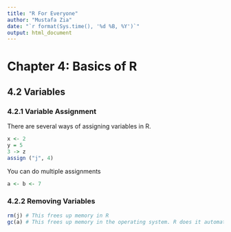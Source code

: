 ```yaml
---
title: "R For Everyone"
author: "Mustafa Zia"
date: "`r format(Sys.time(), '%d %B, %Y')`"
output: html_document
---
```


# Chapter 4: Basics of R 

## 4.2 Variables 

### 4.2.1 Variable Assignment
There are several ways of assigning variables in R. 
```r
x <- 2
y = 5
3 -> z
assign ("j", 4)
```
 You can do multiple assignments
```r
a <- b <- 7
```

### 4.2.2 Removing Variables

```r
rm(j) # This frees up memory in R
gc(a) # This frees up memory in the operating system. R does it automatically so you don't necessarily have to do this R does it for you already
```
